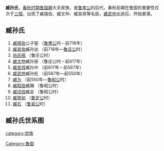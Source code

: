 '''臧孙氏'''，[[春秋时期|春秋时期]][[鲁国|鲁国]][[卿|卿]]大夫家族，是[[鲁孝公|鲁孝公]]的后代，春秋前期在鲁国的重要性仅次于[[三桓|三桓]]，出现了臧僖伯、臧文仲、臧宣叔等名臣，[[臧武仲|臧武仲]]出逃后，开始衰落。
==臧孙氏==
# [[臧僖伯|臧僖伯]]公子彄 （[[鲁惠公|鲁惠公]]时－前718年）
# [[臧哀伯|臧哀伯]]臧孙达 （前718年—[[鲁庄公|鲁庄公]]时）
# [[伯氏瓶|伯氏瓶]] （鲁庄公时）
# [[臧文仲|臧文仲]]臧孙辰 （鲁庄公时－前617年）
# [[臧宣叔|臧宣叔]]臧孙许 （前617年－前587年）  
# [[臧武仲|臧武仲]]臧孙纥  （前587年—前550年）
# [[臧为|臧为]] （前550年—[[鲁昭公|鲁昭公]]时）
# [[臧昭伯|臧昭伯]]臧賜 （鲁昭公时）
# [[臧顷伯|臧顷伯]]臧会 （鲁昭公时）
# [[臧宾如|臧宾如]] （[[鲁定公|鲁定公]]时）
# [[臧石|臧石]] （[[鲁哀公|鲁哀公]]时）

==臧孙氏世系图==
<center>
{{chart/start}}
{{chart | | | | | | | Xi |Xi='''[[臧僖伯|臧僖伯]]'''}}
{{chart | | | | | | | |!}}
{{chart | | | | | | | Ai |Ai='''[[臧哀伯|臧哀伯]]'''}}
{{chart | | | | | | | |!}}
{{chart | | | | | | | Pi |Pi='''[[伯氏瓶|伯氏瓶]]'''}}
{{chart | | | | | | | |!}}
{{chart | | | | | | | We |We='''[[臧文仲|臧文仲]]'''}}
{{chart | | | | | | | |!}}
{{chart | | | | | | | Xu |Xu='''[[臧宣叔|臧宣叔]]'''}}
{{chart | |,|-|-|-|v|-|^|-|v|-|-|-|.| }}
{{chart | Ji | | Wu | | We | | Ch |Ji=[[臧贾|臧贾]]|We='''[[臧为|臧为]]'''|Wu='''[[臧武仲|臧武仲]]'''|Ch=[[臧畴|臧畴]]}}
{{chart | |!| | | | | | | |)|-|-|-|.}}
{{chart | Hu | | | | | | Zh | | Md |Hu='''[[臧顷伯|臧顷伯]]'''|Zh='''[[臧昭伯|臧昭伯]]'''|Md=[[母弟叔孙|母弟叔孙]]}}
{{chart | |!| | | | | | | |!}}
{{chart | Br | | | | | | Ca |Ca=[[臧仓|臧仓]]|Br='''[[臧宾如|臧宾如]]'''}}
{{chart | |!|}}
{{chart | Sh |Sh='''[[臧石|臧石]]'''}}
{{chart/end}}
</center>

[[Category:鲁国|Category:鲁国]]
[[category:世族|category:世族]]